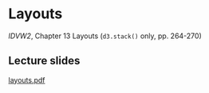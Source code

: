 # Layouts <i class="fa fa-bar-chart"></i>

*IDVW2*, Chapter 13 Layouts (`d3.stack()` only, pp. 264-270)

## Lecture slides <i class="fa fa-television"></i>

[layouts.pdf](pdfs/layouts.pdf){target="_blank"}

